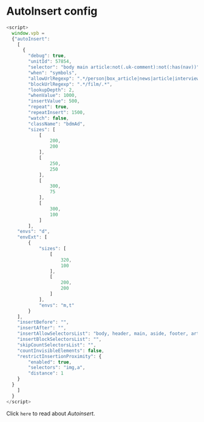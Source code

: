 
# AutoInsert config

```js filename="AutoInsert config example" copy
<script>
  window.vpb = 
  {"autoInsert":
    [
      {
        "debug": true,
        "unitId": 57854,
        "selector": "body main article:not(.uk-comment):not(:has(nav))",
        "when": "symbols",
        "allowUrlRegexp": ".*/person|box_article|news|article|interview|gossip|review|serials/.*",
        "blockUrlRegexp": ".*/film/.*",
        "lookupDepth": 2,
        "whenValue": 1000,
        "insertValue": 500,
        "repeat": true,
        "repeatInsert": 1500,
        "watch": false,
        "className": "bdmAd",
        "sizes": [
            [
                200,
                200
            ],
            [
                250,
                250
            ],
            [
                300,
                75
            ],
            [
                300,
                100
            ]
        ],
    "envs": "d",
    "envExt": [
        {
            "sizes": [
                [
                    320,
                    100
                ],
                [
                    200,
                    200
                ]
            ],
            "envs": "m,t"
        }
    ],
    "insertBefore": "",
    "insertAfter": "",
    "insertAllowSelectorsList": "body, header, main, aside, footer, article, section, div, ol, ul, p",
    "insertBlockSelectorsList": "",
    "skipCountSelectorsList": "",
    "countInvisibleElements": false,
    "restrictInsertionProximity": {
        "enabled": true,
        "selectors": "img,a",
        "distance": 1
    }
  }
    ]
  }
</script>
```

Click <Link href="/description/autoInsert">`here`</Link> to read about _Autoinsert_.
